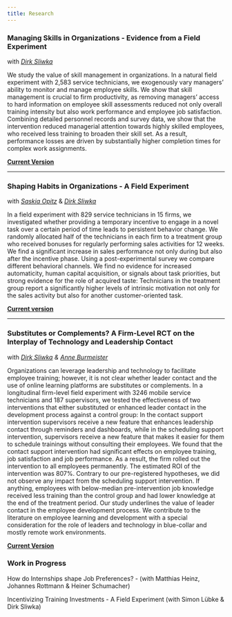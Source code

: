 ---
title: Research
---

### Managing Skills in Organizations - Evidence from a Field Experiment

with [*Dirk Sliwka*](https://dsliwka.github.io/)

We study the value of skill management in organizations. In a natural field experiment with 2,583 service technicians, we exogenously vary managers’ ability to monitor and manage employee skills. We show that skill management is crucial to firm productivity, as removing managers’ access to hard information on employee skill assessments reduced not only overall training intensity but also work performance and employee job satisfaction. Combining detailed personnel records and survey data, we show that the intervention reduced managerial attention towards highly skilled employees, who received less training to broaden their skill set. As a result, performance losses are driven by substantially higher completion times for complex work assignments.

[**Current Version**](https://drive.google.com/file/d/1N6RxK6XfXWv8LA3bX0gnK37lOtT57AvE/view?usp=sharing)

------------------------------------------------------------------------

### Shaping Habits in Organizations - A Field Experiment

with [*Saskia Opitz*](https://sites.google.com/view/saskia-opitz/startseite#) & [*Dirk Sliwka*](https://dsliwka.github.io/)

In a field experiment with 829 service technicians in 15 firms, we investigated whether providing a temporary incentive to engage in a novel task over a certain period of time leads to persistent behavior change. We randomly allocated half of the technicians in each firm to a treatment group who received bonuses for regularly performing sales activities for 12 weeks. We find a significant increase in sales performance not only during but also after the incentive phase. Using a post-experimental survey we compare different behavioral channels. We find no evidence for increased automaticity, human capital acquisition, or signals about task priorities, but strong evidence for the role of acquired taste: Technicians in the treatment group report a significantly higher levels of intrinsic motivation not only for the sales activity but also for another customer-oriented task.

[**Current version**](https://drive.google.com/file/d/1bUXdvD0JT05_4zdxNMbe5WeNCFyNsOHv/view?usp=sharing)

------------------------------------------------------------------------

### Substitutes or Complements? A Firm-Level RCT on the Interplay of Technology and Leadership Contact

with [*Dirk Sliwka*](https://dsliwka.github.io/) *& [Anne Burmeister](https://cd.wiso.uni-koeln.de/de/team/organizational-behavior/prof-dr-anne-burmeister)*

Organizations can leverage leadership and technology to facilitate employee training; however, it is not clear whether leader contact and the use of online learning platforms are substitutes or complements. In a longitudinal firm-level field experiment with 3246 mobile service technicians and 187 supervisors, we tested the effectiveness of two interventions that either substituted or enhanced leader contact in the development process against a control group: In the contact support intervention supervisors receive a new feature that enhances leadership contact through reminders and dashboards, while in the scheduling support intervention, supervisors receive a new feature that makes it easier for them to schedule trainings without consulting their employees. We found that the contact support intervention had significant effects on employee training, job satisfaction and job performance. As a result, the firm rolled out the intervention to all employees permanently. The estimated ROI of the intervention was 807%. Contrary to our pre-registered hypotheses, we did not observe any impact from the scheduling support intervention. If anything, employees with below-median pre-intervention job knowledge received less training than the control group and had lower knowledge at the end of the treatment period. Our study underlines the value of leader contact in the employee development process. We contribute to the literature on employee learning and development with a special consideration for the role of leaders and technology in blue-collar and mostly remote work environments.

[**Current Version**](https://drive.google.com/file/d/1TjmnHvG63e1eSbZKEcVzCvIwGd6bClbD/view?usp=sharing)

### Work in Progress

How do Internships shape Job Preferences? - (with Matthias Heinz, Johannes Rottmann & Heiner Schumacher)

Incentivizing Training Investments - A Field Experiment (with Simon Lübke & Dirk Sliwka)
